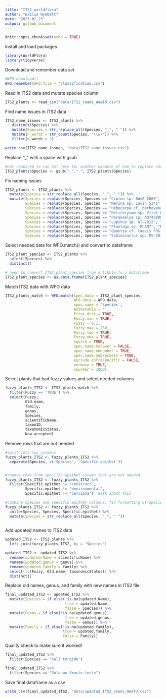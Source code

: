 ```yaml
---
title: "ITS2 worldflora"
author: "Bailie Wynbelt"
date: "2023-02-23"
output: github_document
---
```


```r
knitr::opts_chunk$set(echo = TRUE)
```

Install and load packages
```r
library(WorldFlora)
library(tidyverse)
```

Download and remember data set
```r
#WFO.download()
WFO.remember(WFO.file = "classification.csv")
```

Read in ITS2 data and mutate species column
```r
ITS2_plants <- read_csv("data/ITS2_reads_WeeTU.csv")
```

Find name issues in ITS2 data
```r
ITS2_name_issues <- ITS2_plants %>% 
   distinct(Species) %>% 
   mutate(Species = str_replace_all(Species, "_", " ")) %>% 
   mutate(n_words = str_count(Species, "\\w+")) %>% 
   filter(n_words > 2)

write_csv(ITS2_name_issues, "data/ITS2_name_issues.csv")
```

Replace "_" with a space with gsub
```r
#not required to run but here for another example of how to replace characters
ITS2_plants$Species <- gsub("_"," ", ITS2_plants$Species)
```

Fix naming issues
```r
ITS2_plants <- ITS2_plants %>% 
  mutate(Species = str_replace_all(Species, "_", " ")) %>% 
  mutate(Species = replace(Species, Species == "Croton sp. BWvE-2009", "Croton sp."),
         Species = replace(Species, Species == "Marina sp. Lavin 5341", "Marina sp."),
         Species = replace(Species, Species == "Hebecarpa cf. barbeyana Abbott 14637", "Hebecarpa cf. barbeyana"),
         Species = replace(Species, Species == "Helichrysum sp. Vitek 02350", "Helichrysum sp."),
         Species = replace(Species, Species == "Parakeelya sp. AQ743890", "Parakeelya sp."),
         Species = replace(Species, Species == "Lupinus sp. AT-2012", "Lupinus sp."),
         Species = replace(Species, Species == "Plantago sp. PLANT", "Plantago sp."),
         Species = replace(Species, Species == "Opuntia cf. laevis FOS-2017", "Opuntia cf. laevis"),
         Species = replace(Species, Species == "Echinocactus sp. MS-2016", "Echinocactus sp."))
```

Select needed data for WFO.match() and convert to dataframe
```r
ITS2_plant_species <- ITS2_plants %>% 
  select(Species) %>% 
  distinct()

# need to convert ITS2_plant_species from a tibble to a dataframe
ITS2_plant_species <- as.data.frame(ITS2_plant_species)

```

Match ITS2 data with WFO data
```r
ITS2_plants_match <- WFO.match(spec.data = ITS2_plant_species, 
                               WFO.data = WFO.data,
                               spec.name = 'Species', 
                               Authorship = '', 
                               First.dist = TRUE, 
                               Fuzzy.min = TRUE, 
                               Fuzzy = 0.1, 
                               Fuzzy.max = 250, 
                               Fuzzy.two = TRUE, 
                               Fuzzy.one = TRUE, 
                               squish = TRUE, 
                               spec.name.tolower = FALSE, 
                               spec.name.nonumber = TRUE, 
                               spec.name.nobrackets = TRUE, 
                               exclude.infraspecific = FALSE, 
                               verbose = TRUE, 
                               counter = 1000)
```

Select plants that had fuzzy values and select needed columns
```r
fuzzy_plants_ITS2 <- ITS2_plants_match %>% 
  filter(Fuzzy == 'TRUE') %>% 
  select(Fuzzy,
         Old.name,
         family,
         genus,
         Species,
         scientificName, 
         taxonID,
         taxonomicStatus,
         New.accepted)

```

Remove rows that are not needed 
```r
#split into two columns
fuzzy_plants_ITS2 <- fuzzy_plants_ITS2 %>% 
  separate(Species, c('Species', 'Specific.epithet'))


#remove rows from specific epithet column that are not needed
fuzzy_plants_ITS2 <- fuzzy_plants_ITS2 %>% 
  filter(Specific.epithet != "construct",
         Specific.epithet != "environmental",
         Specific.epithet != "cerviana")  #ask about this

#combine species and specific epithet columns, fix formatting of Species column and data frame
fuzzy_plants_ITS2 <- fuzzy_plants_ITS2 %>% 
  unite(Species, Species, Specific.epithet) %>% 
  mutate(Species = str_replace_all(Species, "_", " ")) 
  
```

Add updated names to ITS2 data
```r
updated_ITS2 <- ITS2_plants %>% 
  left_join(fuzzy_plants_ITS2, by = "Species") 

updated_ITS2 <- updated_ITS2 %>% 
  rename(updated.Name = scientificName) %>% 
  rename(updated.genus = genus) %>% 
  rename(updated.family = family) %>% 
  select(-c(Fuzzy, Old.name, taxonomicStatus)) %>% 
  distinct() 
```

Replace old names, genus, and family with new names in ITS2 file
```r
final_updated_ITS2 <- updated_ITS2 %>% 
  mutate(Species = if_else(!is.na(updated.Name),
                           true = updated.Name,
                           false = Species)) %>% 
  mutate(Genus = if_else(!is.na(updated.genus),
                           true = updated.genus,
                           false = Genus)) %>% 
  mutate(Family = if_else(!is.na(updated.family),
                          true = updated.family,
                          false = Family))
```

Quality check to make sure it worked! 
```r
final_updated_ITS2 %>% 
  filter(Species == "Kali turgida")

final_updated_ITS2 %>% 
  filter(Species == "Solanum fructo-tecto")

```

Save final dataframe as a csv
```r
write_csv(final_updated_ITS2, "data/updated_ITS2_reads_WeeTU.csv")
```